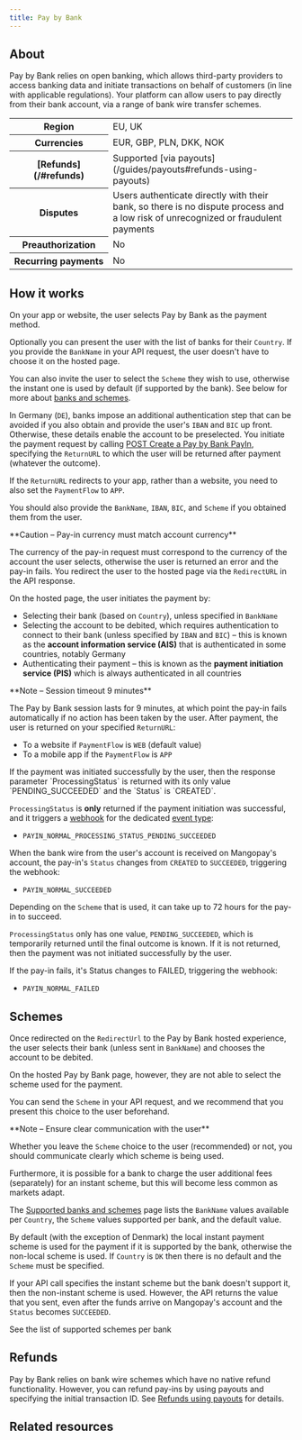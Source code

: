 ```yaml
---
title: Pay by Bank
---
```


## About

Pay by Bank relies on open banking, which allows third-party providers to access banking data and initiate transactions on behalf of customers (in line with applicable regulations). Your platform can allow users to pay directly from their bank account, via a range of bank wire transfer schemes.

<table>
    <tbody>
        <tr>
            <th class="header">Region</th>
            <td class="table-content">
                EU, UK
            </td>
            </tr>
        <tr>
            <th class="header">Currencies</th>
            <td class="table-content">
                EUR, GBP, PLN, DKK, NOK
            </td>
            </tr>
        <tr>
            <th class="header">[Refunds](/#refunds)</th>
            <td class="table-content">
                Supported [via payouts](/guides/payouts#refunds-using-payouts)
            </td>
            </tr>
        <tr>
            <th class="header">Disputes</th>
            <td class="table-content">
                Users authenticate directly with their bank, so there is no dispute process and a low risk of unrecognized or fraudulent payments
            </td>
            </tr>
        <tr>
            <th class="header">Preauthorization</th>
            <td class="table-content">
                No
            </td>
            </tr>
        <tr>
            <th class="header">Recurring&nbsp;payments</th>
            <td class="table-content">
                No
            </td>
            </tr>
    </tbody>
</table>

## How it works

<Steps titleSize="h3">
<Step title="User chooses payment method">
On your app or website, the user selects Pay by Bank as the payment method. 

Optionally you can present the user with the list of banks for their `Country`. If you provide the `BankName` in your API request, the user doesn't have to choose it on the hosted page.

You can also invite the user to select the `Scheme` they wish to use, otherwise the instant one is used by default (if supported by the bank). See below for more about [banks and schemes](/#schemes).

In Germany (`DE`), banks impose an additional authentication step that can be avoided if you also obtain and provide the user's `IBAN` and `BIC` up front. Otherwise, these details enable the account to be preselected.
</Step>
<Step title="Payment initiation">
You initiate the payment request by calling [POST Create a Pay by Bank PayIn](/api-reference/pay-by-bank/create-pay-by-bank-payin), specifying the `ReturnURL` to which the user will be returned after payment (whatever the outcome).

If the `ReturnURL` redirects to your app, rather than a website, you need to also set the `PaymentFlow` to `APP`.

You should also provide the `BankName`, `IBAN`, `BIC`, and `Scheme` if you obtained them from the user.

<Warning>
**Caution – Pay-in currency must match account currency**

The currency of the pay-in request must correspond to the currency of the account the user selects, otherwise the user is returned an error and the pay-in fails.
</Warning>
</Step>
<Step title="Redirection">
You redirect the user to the hosted page via the `RedirectURL` in the API response. 

On the hosted page, the user initiates the payment by: 

- Selecting their bank (based on `Country`), unless specified in `BankName`
- Selecting the account to be debited, which requires authentication to connect to their bank (unless specified by `IBAN` and `BIC`) – this is known as the **account information service (AIS)** that is authenticated in some countries, notably Germany
- Authenticating their payment – this is known as the **payment initiation service (PIS)** which is always authenticated in all countries

<Note>
**Note – Session timeout 9 minutes**

The Pay by Bank session lasts for 9 minutes, at which point the pay-in fails automatically if no action has been taken by the user.
</Note> 
</Step>
<Step title="Return">
After payment, the user is returned on your specified `ReturnURL`:

- To a website if `PaymentFlow` is `WEB` (default value)
- To a mobile app if the `PaymentFlow` is `APP`
</Step>
<Step title="Outcome">
If the payment was initiated successfully by the user, then the response parameter `ProcessingStatus` is returned with its only value `PENDING_SUCCEEDED` and the `Status` is `CREATED`.

`ProcessingStatus` is **only** returned if the payment initiation was successful, and it triggers a [webhook](/webhooks) for the dedicated [event type](/webhooks/event-types): 

- `PAYIN_NORMAL_PROCESSING_STATUS_PENDING_SUCCEEDED`

When the bank wire from the user's account is received on Mangopay's account, the pay-in's  `Status` changes from `CREATED` to `SUCCEEDED`, triggering the webhook: 

- `PAYIN_NORMAL_SUCCEEDED`

Depending on the `Scheme` that is used, it can take up to 72 hours for the pay-in to succeed.

`ProcessingStatus` only has one value, `PENDING_SUCCEEDED`, which is temporarily returned until the final outcome is known. If it is not returned, then the payment was not initiated successfully by the user. 

If the pay-in fails, it's Status changes to FAILED, triggering the webhook: 

- `PAYIN_NORMAL_FAILED`
</Step>
</Steps>

## Schemes

Once redirected on the `RedirectUrl` to the Pay by Bank hosted experience, the user selects their bank (unless sent in `BankName`) and chooses the account to be debited. 

On the hosted Pay by Bank page, however, they are not able to select the scheme used for the payment. 

You can send the `Scheme` in your API request, and we recommend that you present this choice to the user beforehand.

<Note>
**Note – Ensure clear communication with the user**

Whether you leave the `Scheme` choice to the user (recommended) or not, you should communicate clearly which scheme is being used.

Furthermore, it is possible for a bank to charge the user additional fees (separately) for an instant scheme, but this will become less common as markets adapt.
</Note>

The [Supported banks and schemes](/guides/payment-methods/banking/pay-by-bank/supported-banks) page lists the `BankName` values available per `Country`, the `Scheme` values supported per bank, and the default value.

By default (with the exception of Denmark) the local instant payment scheme is used for the payment if it is supported by the bank, otherwise the non-local scheme is used. If `Country` is `DK` then there is no default and the `Scheme` must be specified. 

If your API call specifies the instant scheme but the bank doesn't support it, then the non-instant scheme is used. However, the API returns the value that you sent, even after the funds arrive on Mangopay's account and the `Status` becomes `SUCCEEDED`.

<Card title="Supported banks and schemes" href="/guides/payment-methods/banking/pay-by-bank/supported-banks">
See the list of supported schemes per bank
</Card>

## Refunds

Pay by Bank relies on bank wire schemes which have no native refund functionality. However, you can refund pay-ins by using payouts and specifying the initial transaction ID. See [Refunds using payouts](/guides/payouts#refunds-using-payouts) for details.

## Related resources

<CardGroup col={2}>
<Card title="Testing" href="/testing/payment-methods#pay-by-bank">

</Card>

<Card title="The Pay by Bank PayIn object" href="/api-reference/pay-by-bank/pay-by-bank-payin-object">

</Card>
<Card title="POST Create a Pay by Bank PayIn" href="/api-reference/pay-by-bank/create-pay-by-bank-payin">

</Card>
<Card title="GET View a Pay by Bank PayIn" href="/api-reference/pay-by-bank/view-payin-pay-by-bank">

</Card>
</CardGroup>